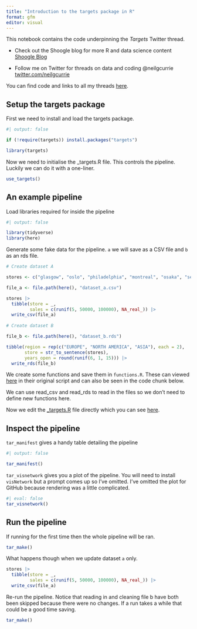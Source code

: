 ```yaml
---
title: "Introduction to the targets package in R"
format: gfm
editor: visual
---
```


This notebook contains the code underpinning the *Targets* Twitter thread.

- Check out the Shoogle blog for more R and data science content [Shoogle Blog](https://www.shoogle.co/blog)

-   Follow me on Twitter for threads on data and coding @neilgcurrie [twitter.com/neilgcurrie](www.twitter.com/neilgcurrie)

You can find code and links to all my threads [here](https://github.com/neilcuz/threads).

## Setup the targets package

First we need to install and load the targets package.

```r
#| output: false

if (!require(targets)) install.packages("targets")

library(targets)

```

Now we need to initialise the _targets.R file. This controls the pipeline. Luckily we can do it with a one-liner.

```r
use_targets()
```
## An example pipeline

Load libraries required for inside the pipeline

```r
#| output: false

library(tidyverse)
library(here)
```

Generate some fake data for the pipeline. `a` we will save as a CSV file and `b` as an rds file.

```r
# Create dataset A

stores <- c("glasgow", "oslo", "philadelphia", "montreal", "osaka", "seoul")

file_a <- file.path(here(), "dataset_a.csv")

stores |> 
  tibble(store = _,
         sales = c(runif(5, 50000, 100000), NA_real_)) |> 
  write_csv(file_a)
  
# Create dataset B

file_b <- file.path(here(), "dataset_b.rds")

tibble(region = rep(c("EUROPE", "NORTH AMERICA", "ASIA"), each = 2),
       store = str_to_sentence(stores),
       years_open = round(runif(6, 1, 15))) |> 
  write_rds(file_b)
```

We create some functions and save them in `functions.R`. These can viewed [here]() in their original script and can also be seen in the code chunk below.

We can use read_csv and read_rds to read in the files so we don't need to define
new functions here.

Now we edit the [_targets.R]() file directly which you can see [here]().

## Inspect the pipeline

`tar_manifest` gives a handy table detailing the pipeline

```r
#| output: false

tar_manifest()
```

`tar_visnetwork` gives you a plot of the pipeline. You will need to install `visNetwork` but a prompt comes up so I've omitted. I've omitted the plot for GitHub because rendering was a little complicated.

```r
#| eval: false
tar_visnetwork()
```

## Run the pipeline

If running for the first time then the whole pipeline will be ran.

```r
tar_make()
```

What happens though when we update dataset `a` only.

```r
stores |> 
  tibble(store = _,
         sales = c(runif(5, 50000, 100000), NA_real_)) |> 
  write_csv(file_a)
```


Re-run the pipeline. Notice that reading in and cleaning file b have both been skipped because there were no changes. If a run takes a while that could be a good time saving.

```r
tar_make()
```





